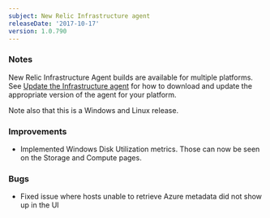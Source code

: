 ```yaml
---
subject: New Relic Infrastructure agent
releaseDate: '2017-10-17'
version: 1.0.790
---
```


### Notes

New Relic Infrastructure Agent builds are available for multiple platforms. See [Update the Infrastructure agent](https://docs.newrelic.com/docs/infrastructure/new-relic-infrastructure/installation/update-infrastructure-agent) for how to download and update the appropriate version of the agent for your platform.

Note also that this is a Windows and Linux release.

### Improvements

* Implemented Windows Disk Utilization metrics. Those can now be seen on the Storage and Compute pages.

### Bugs

* Fixed issue where hosts unable to retrieve Azure metadata did not show up in the UI
